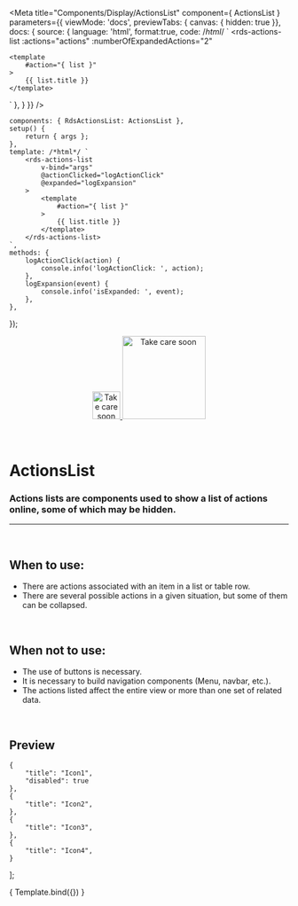 
<Meta
	title="Components/Display/ActionsList"
	component={ ActionsList }
	parameters={{
		viewMode: 'docs',
		previewTabs: { canvas: { hidden: true }},
		docs: {
			source: {
				language: 'html',
				format:true,
				code: /*html*/ `
<rds-actions-list
	:actions="actions"
	:numberOfExpandedActions="2"
>
	<template
		#action="{ list }"
	>
		{{ list.title }}
	</template>
</rds-actions-list>`
			},
		}
	}}
/>

	components: { RdsActionsList: ActionsList },
	setup() {
		return { args };
	},
	template: /*html*/ `
		<rds-actions-list
			v-bind="args"
			@actionClicked="logActionClick"
			@expanded="logExpansion"
		>
			<template
				#action="{ list }"
			>
				{{ list.title }}
			</template>
		</rds-actions-list>
	`,
	methods: {
		logActionClick(action) {
			console.info('logActionClick: ', action);
		},
		logExpansion(event) {
			console.info('isExpanded: ', event);
		},
	},
});

<div align="center" style={{display: 'flex'}}>
    <a href="https://rahulaher.netlify.app">
        <img src="https://rahulaher.netlify.app/img/logo/glyph-black-colored.svg" alt="Take care soon" width="50" />
        <img src="https://rahulaher.netlify.app/img/logo/word-black-colored.svg" alt="Take care soon" width="150" />
    </a>
</div>

<br />
<br />

# ActionsList

### Actions lists are components used to show a list of actions online, some of which may be hidden.
---
<br />

## When to use:
- There are actions associated with an item in a list or table row.
- There are several possible actions in a given situation, but some of them can be collapsed.

<br />

## When not to use:
- The use of buttons is necessary.
- It is necessary to build navigation components (Menu, navbar, etc.).
- The actions listed affect the entire view or more than one set of related data.


<br />

## Preview

	{
		"title": "Icon1",
		"disabled": true
	},
	{
		"title": "Icon2",
	},
	{
		"title": "Icon3",
	},
	{
		"title": "Icon4",
	}
];

<Canvas>
	<Story
		name="Actions list"
		args={{
			actions: actions,
			numberOfExpandedActions: 2,
		}}
	>
		{ Template.bind({}) }
	</Story>
</Canvas>

<ArgsTable story="Actions list" />

